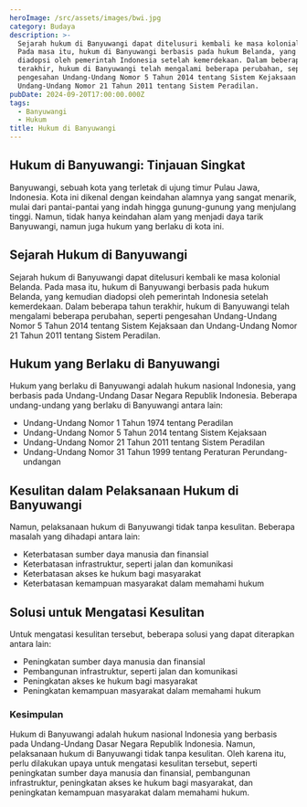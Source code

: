 ```yaml
---
heroImage: /src/assets/images/bwi.jpg
category: Budaya
description: >-
  Sejarah hukum di Banyuwangi dapat ditelusuri kembali ke masa kolonial Belanda.
  Pada masa itu, hukum di Banyuwangi berbasis pada hukum Belanda, yang kemudian
  diadopsi oleh pemerintah Indonesia setelah kemerdekaan. Dalam beberapa tahun
  terakhir, hukum di Banyuwangi telah mengalami beberapa perubahan, seperti
  pengesahan Undang-Undang Nomor 5 Tahun 2014 tentang Sistem Kejaksaan dan
  Undang-Undang Nomor 21 Tahun 2011 tentang Sistem Peradilan.
pubDate: 2024-09-20T17:00:00.000Z
tags:
  - Banyuwangi
  - Hukum
title: Hukum di Banyuwangi
---
```


## **Hukum di Banyuwangi: Tinjauan Singkat**

Banyuwangi, sebuah kota yang terletak di ujung timur Pulau Jawa, Indonesia. Kota ini dikenal dengan keindahan alamnya yang sangat menarik, mulai dari pantai-pantai yang indah hingga gunung-gunung yang menjulang tinggi. Namun, tidak hanya keindahan alam yang menjadi daya tarik Banyuwangi, namun juga hukum yang berlaku di kota ini.

## Sejarah Hukum di Banyuwangi

Sejarah hukum di Banyuwangi dapat ditelusuri kembali ke masa kolonial Belanda. Pada masa itu, hukum di Banyuwangi berbasis pada hukum Belanda, yang kemudian diadopsi oleh pemerintah Indonesia setelah kemerdekaan. Dalam beberapa tahun terakhir, hukum di Banyuwangi telah mengalami beberapa perubahan, seperti pengesahan Undang-Undang Nomor 5 Tahun 2014 tentang Sistem Kejaksaan dan Undang-Undang Nomor 21 Tahun 2011 tentang Sistem Peradilan.

## Hukum yang Berlaku di Banyuwangi

Hukum yang berlaku di Banyuwangi adalah hukum nasional Indonesia, yang berbasis pada Undang-Undang Dasar Negara Republik Indonesia. Beberapa undang-undang yang berlaku di Banyuwangi antara lain:

- Undang-Undang Nomor 1 Tahun 1974 tentang Peradilan
- Undang-Undang Nomor 5 Tahun 2014 tentang Sistem Kejaksaan
- Undang-Undang Nomor 21 Tahun 2011 tentang Sistem Peradilan
- Undang-Undang Nomor 31 Tahun 1999 tentang Peraturan Perundang-undangan

## Kesulitan dalam Pelaksanaan Hukum di Banyuwangi

Namun, pelaksanaan hukum di Banyuwangi tidak tanpa kesulitan. Beberapa masalah yang dihadapi antara lain:

- Keterbatasan sumber daya manusia dan finansial
- Keterbatasan infrastruktur, seperti jalan dan komunikasi
- Keterbatasan akses ke hukum bagi masyarakat
- Keterbatasan kemampuan masyarakat dalam memahami hukum

## Solusi untuk Mengatasi Kesulitan

Untuk mengatasi kesulitan tersebut, beberapa solusi yang dapat diterapkan antara lain:

- Peningkatan sumber daya manusia dan finansial
- Pembangunan infrastruktur, seperti jalan dan komunikasi
- Peningkatan akses ke hukum bagi masyarakat
- Peningkatan kemampuan masyarakat dalam memahami hukum

### Kesimpulan

Hukum di Banyuwangi adalah hukum nasional Indonesia yang berbasis pada Undang-Undang Dasar Negara Republik Indonesia. Namun, pelaksanaan hukum di Banyuwangi tidak tanpa kesulitan. Oleh karena itu, perlu dilakukan upaya untuk mengatasi kesulitan tersebut, seperti peningkatan sumber daya manusia dan finansial, pembangunan infrastruktur, peningkatan akses ke hukum bagi masyarakat, dan peningkatan kemampuan masyarakat dalam memahami hukum.
